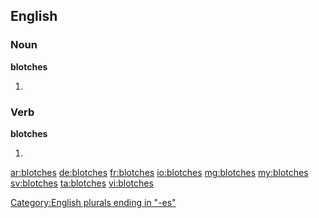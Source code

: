 ==English==

===Noun===
'''blotches'''

# {{plural of|blotch}}

===Verb===
'''blotches'''

# {{third-person singular of|blotch}}

[[Category:English plurals ending in "-es"]]

[[ar:blotches]]
[[de:blotches]]
[[fr:blotches]]
[[io:blotches]]
[[mg:blotches]]
[[my:blotches]]
[[sv:blotches]]
[[ta:blotches]]
[[vi:blotches]]